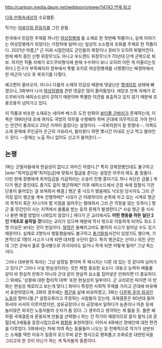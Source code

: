 [[http://cartoon.media.daum.net/webtoon/viewer/14743 연재 링크]]

[[다음 만화속세상]]의 수요웹툰.

작가는 [[야옹이와 흰둥이]]를 그린 윤필.

한국에서 민감한 주제중 하나인 [[여성징병제]] 를 소재로 한 첫번째 작품이나, 실제 이야기는 여성징병제가 되었다는 가정하에 일어나는 일상의 소소함과 조화를 주제로 한 작품이다. 2021년 여름,[* 근 미래 시점인데도 군인들의 복장이나 장비가 오히려 뒤떨어진다. 현재 배치 중인 신형 위장무늬도 아니고 우드랜드 위장무늬가 70년대 단색 군복으로 퇴보. 하지만 작품 자체가 로드무비형식에 원체 수수하다 보니 오히려 이런 게 어울리는듯 하다.] 인구가 부족해지자 정부에서 특별 조치로 여성징병제를 시행했다는 배경하에서 한 여군의 낙오 후 복귀기를 다뤘다.

예고편이 올라오자, 아니나 다를까 소재의 민감성 때문에 댓글난은 [[헬게이트]] 상태에 빠졌으나, 3화부터 나서 [[여성징병제]] 관련 댓글은 많이 줄어들었다. 애당초 만화 자체가 로드무비식의 에피소드성이 강하기 때문이며 특별한 의견을 표출하고 있지 않기 때문에 조용조용히 넘어가고 있다.

이 작품과 비슷한 소재로는 네이버 베스트 도전 만화의 [[뷰티풀 군바리]]가 존재하는데, 이쪽은 1990년대 초에 여자도 국방의 의무를 수행해야 하며 군대에 의무적으로 가야 한다는 안건이 통과되고 20년 가까이 흘렀다는 설정이다. --국회의원이 잘 못했네--. 이쪽도 소재 문제에 주인공이 은근히 거유라서, 올라왔다 하면 몇시간 이내로 신고 먹고 블라인드 된다. --문제는 노출 하나 없어도 신고가 들어온다.--

== 논쟁 == 
1화는 군필자들에게 현실성이 없다고 까이긴 하였다.[* 특히 강제징병인데도 불구하고 [wiki:"최저임금제"최저임금]에 맞춰서 월급을 준다는 설정은 아무리 봐도 좀 힘들다. 다만 현재 장병에게 최저임금을 지급하라는 소송이 진행 중이기도 하니 속단은 금물.] 게다가 행군 중인데도 총기도 없이 행군하며[* 이후 에피소드에서 군장 속에 접철식 기관단총이 들어있는 걸 보여줘서 해결.] 행군 중 낙오가 됐음에도 낙오된 당사자도 그리 큰 걱정 없이 행군을 계속 진행하며[* 시대가 근 미래적이라 손목에 차고 있는 시계로 행군의 목적지 혹은 지나가야 할 지점을 알려주는 형태여서 그리 큰 걱정을 않는 듯하다.] 행군 중 민간인이 사는 지역에서 물품을 받는 등의 문제가 발생한다.[* 사실 행군 중 식사나 용변 해결 방법이 나와있지 않았다.] 게다가 군 교리에서도 '''어떤 행동을 하든 일단 2인 1개조로 움직일 것'''이라는 교리가 있으며 때문에 막사 밖으로 이동하게 되어도 최소 2명 이상은 보내는 것이 현실이다. [[탈영]]은 둘째치고라도 불의의 사고가 일어날 수도 있기 때문이다. 실제로 2명이서 행동했음에도 불구하고 [http://www.asiae.co.kr/uhtml/read.jsp?idxno=225675&section=S1N53&section2=S2N214 총기탈취]사건이 있었기도 했으며, 기본적으로 1명이 사고가 나게 되면 대처할 수단이 없다. 특히 행군로는 산이나 외진 곳인데 그런 곳에서 홀로 열사병으로 의식이라도 잃거나 하게 되면 어떻게 될까? 그냥 죽는거다. 

그러나 대부분의 독자는 그냥 설정일 뿐이며 주 메시지는 다른 데 있는 것 같다며 넘어가고 있다.[* 그러나 사실 현실성이라는 것은 제법 중요한 요소다. 대놓고 능력자 배틀물 같이 비 현실적 만화가 아니라 군대 같이 현실적 요소를 집어넣은 만화라면 더 중요하다. 그 외에도 '상황에 대한 합리적 대책' 또한 현실성의 일부이다. 군 교리로만 따지면 이 만화는 현실성 제로라고 보는게 맞다.] 화마다 특정한 사회적 주제를 가지고 군대에 비유해서 표현하였으며, 2화의 경우에는 [[행군]]을 삶에 비유하였고, 3화는 [[다문화 주의]],[[외국인 노동자]] 할머니들.[* 설정오류라고 주장하는 사람들이 있는데, 국제결혼은 90년대 들어와서야 서서히 이루어졌지만, 섬유공장이나 타 공장에서 일하다가 농촌이나 어촌 등에 눌러앉은 외국인 노동자들의 숫자가 좀 있다. 그 경우라고 생각하는 게 옳을 듯. 물론 왜 하필 국제결혼과 혼동되게 만들걸 선택했나 하는 건 작가의 재량이므로 묻지 말자.]과 혼혈2세,3세들을 등장시킴으로써 [[화합]]을 표현하였다. 이어서 4화에선 장애인에 대한 편견을 다루었다. 5화에서는 차에 치여 죽는 동물들이 나오는 등 전체적으로 작가가 상반되는 소재를 택한 이유가 일종의 로드무비 같은 형식으로 평화롭고 조화로운 대한민국을 그리고자 한 것이 아닌가 하는 게 독자들의 중론이다.

